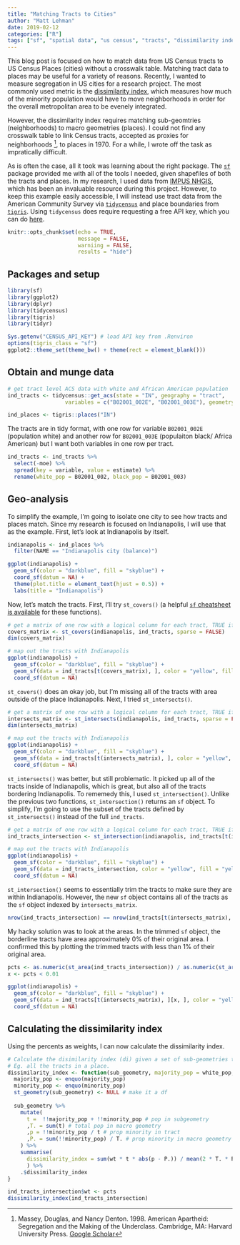 ```yaml
---
title: "Matching Tracts to Cities"
author: "Matt Lehman"
date: 2019-02-12
categories: ["R"]
tags: ["sf", "spatial data", "us census", "tracts", "dissimilarity index", "r", "rstats", "data science"]
---
```


This blog post is focused on how to match data from US Census tracts to US Census Places (cities) without a crosswalk table. Matching tract data to places may be useful for a variety of reasons. Recently, I wanted to measure segregation in US cities for a research project. The most commonly used metric is the [dissimilarity index](https://www.census.gov/hhes/www/housing/resseg/pdf/app_b.pdf), which measures how much of the minority population would have to move neighborhoods in order for the overall metropolitan area to be evenely integrated.

However, the dissimilarity index requires matching sub-geomtries (neighborhoods) to macro geometries (places). I could not find any crosswalk table to link Census tracts, accepted as proxies for neighborhoods ^[Massey, Douglas, and Nancy Denton. 1998. American Apartheid: Segregation and the Making of the Underclass. Cambridge, MA: Harvard University Press. [Google Scholar](https://scholar.google.com/scholar_lookup?hl=en&publication_year=1998&author=Douglas+Massey&author=Nancy+Denton&title=American+Apartheid%3A+Segregation+and+the+Making+of+the+Underclass)], to places in 1970. For a while, I wrote off the task as impratically difficult. 

As is often the case, all it took was learning about the right package. The [`sf`](https://github.com/r-spatial/sf) package provided me with all of the tools I needed, given shapefiles of both the tracts and places. In my research, I used data from [IMPUS NHGIS](nhgis.org), which has been an invaluable resource during this project. However, to keep this example easily accessible, I will instead use tract data from the American Community Survey via [`tidycensus`](https://github.com/walkerke/tidycensus) and place boundaries from [`tigris`](https://github.com/walkerke/tigris). Using `tidycensus` does require requesting a free API key, which you can do [here](https://api.census.gov/data/key_signup.html). 

```r
knitr::opts_chunk$set(echo = TRUE,
                      message = FALSE,
                      warniing = FALSE, 
                      results = "hide")
```

## Packages and setup

```r
library(sf)
library(ggplot2)
library(dplyr)
library(tidycensus)
library(tigris)
library(tidyr)
```

```r
Sys.getenv("CENSUS_API_KEY") # load API key from .Renviron
options(tigris_class = "sf")
ggplot2::theme_set(theme_bw() + theme(rect = element_blank()))
```

## Obtain and munge data 

```r
# get tract level ACS data with white and African American population
ind_tracts <- tidycensus::get_acs(state = "IN", geography = "tract", 
                  variables = c("B02001_002E", "B02001_003E"), geometry = TRUE)

ind_places <- tigris::places("IN")
```

The tracts are in tidy format, with one row for variable `B02001_002E` (population white) and another row for `B02001_003E` (populaiton black/ Africa American) but I want both variables in one row per tract. 

```r
ind_tracts <- ind_tracts %>% 
  select(-moe) %>% 
  spread(key = variable, value = estimate) %>% 
  rename(white_pop = B02001_002, black_pop = B02001_003)
```

## Geo-analysis

To simplify the example, I'm going to isolate one city to see how tracts and places match. Since my research is focused on Indianapolis, I will use that as the example. First, let's look at Indianapolis by itself.

```r
indianapolis <- ind_places %>% 
  filter(NAME == "Indianapolis city (balance)")

ggplot(indianapolis) +
  geom_sf(color = "darkblue", fill = "skyblue") +
  coord_sf(datum = NA) +
  theme(plot.title = element_text(hjust = 0.5)) +
  labs(title = "Indianapolis")
```

Now, let's match the tracts. First, I'll try `st_covers()` (a helpful [`sf` cheatsheet is available](https://github.com/rstudio/cheatsheets/blob/master/sf.pdf) for these functions). 

```r
# get a matrix of one row with a logical column for each tract, TRUE if Indianapolis covers it
covers_matrix <- st_covers(indianapolis, ind_tracts, sparse = FALSE)
dim(covers_matrix)

# map out the tracts with Indianapolis
ggplot(indianapolis) +
  geom_sf(color = "darkblue", fill = "skyblue") +
  geom_sf(data = ind_tracts[t(covers_matrix), ], color = "yellow", fill = "yellow", alpha = 0.2) +
  coord_sf(datum = NA)
```

`st_covers()` does an okay job, but I'm missing all of the tracts with area outside of the place Indianapolis. Next, I tried `st_intersects()`.

```r
# get a matrix of one row with a logical column for each tract, TRUE if it intersects Indianapolis
intersects_matrix <- st_intersects(indianapolis, ind_tracts, sparse = FALSE)
dim(intersects_matrix)

# map out the tracts with Indianapolis
ggplot(indianapolis) +
  geom_sf(color = "darkblue", fill = "skyblue") +
  geom_sf(data = ind_tracts[t(intersects_matrix), ], color = "yellow", fill = "yellow", alpha = 0.2) +
  coord_sf(datum = NA)
```

`st_intersects()` was better, but still problematic. It picked up all of the tracts inside of Indianapolis, which is great, but also all of the tracts bordering Indianapolis. To rememedy this, I used `st_intersection()`. Unlike the previous two functions, `st_intersection()` returns an `sf` object. To simplify, I'm going to use the subset of the tracts defined by `st_intersects()` instead of the full `ind_tracts`.

```r
# get a matrix of one row with a logical column for each tract, TRUE if it intersects Indianapolis
ind_tracts_intersection <- st_intersection(indianapolis, ind_tracts[t(intersects_matrix), ])

# map out the tracts with Indianapolis
ggplot(indianapolis) +
  geom_sf(color = "darkblue", fill = "skyblue") +
  geom_sf(data = ind_tracts_intersection, color = "yellow", fill = "yellow", alpha = 0.2) +
  coord_sf(datum = NA)
```

`st_intersection()` seems to essentially trim the tracts to make sure they are within Indianapolis. However, the new `sf` object contains all of the tracts as the `sf` object indexed by `intersects_matrix`.

```r
nrow(ind_tracts_intersection) == nrow(ind_tracts[t(intersects_matrix), ])
```

My hacky solution was to look at the areas. In the trimmed `sf` object, the borderline tracts have area approximately 0% of their original area. I confirmed this by plotting the trimmed tracts with less than 1% of their original area.

```r
pcts <- as.numeric(st_area(ind_tracts_intersection)) / as.numeric(st_area(ind_tracts[t(intersects_matrix), ]))
x <- pcts < 0.01

ggplot(indianapolis) +
  geom_sf(color = "darkblue", fill = "skyblue") +
  geom_sf(data = ind_tracts[t(intersects_matrix), ][x, ], color = "yellow", fill = "yellow", alpha = 0.2) +
  coord_sf(datum = NA) 
```

## Calculating the dissimilarity index 

Using the percents as weights, I can now calculate the dissimilarity index. 

```r
# Calculate the disimilarity index (di) given a set of sub-geometries that match a macro-level geometry. 
# Eg. all the tracts in a place.
dissimilarity_index <- function(sub_geometry, majority_pop = white_pop, minority_pop = black_pop) {
  majority_pop <- enquo(majority_pop)
  minority_pop <- enquo(minority_pop)
  st_geometry(sub_geometry) <- NULL # make it a df 
  
  sub_geometry %>%
    mutate(
      t =  !!majority_pop + !!minority_pop # pop in subgeometry
      ,T. = sum(t) # total pop in macro geometry
      ,p = !!minority_pop / t # prop minority in tract
      ,P. = sum(!!minority_pop) / T. # prop minority in macro geometry
    ) %>% 
    summarise(
      dissimilarity_index = sum(wt * t * abs(p - P.)) / mean(2 * T. * P. * (1 - P.))
      ) %>% 
    .$dissimilarity_index
}

ind_tracts_intersection$wt <- pcts
dissimilarity_index(ind_tracts_intersection)
```


